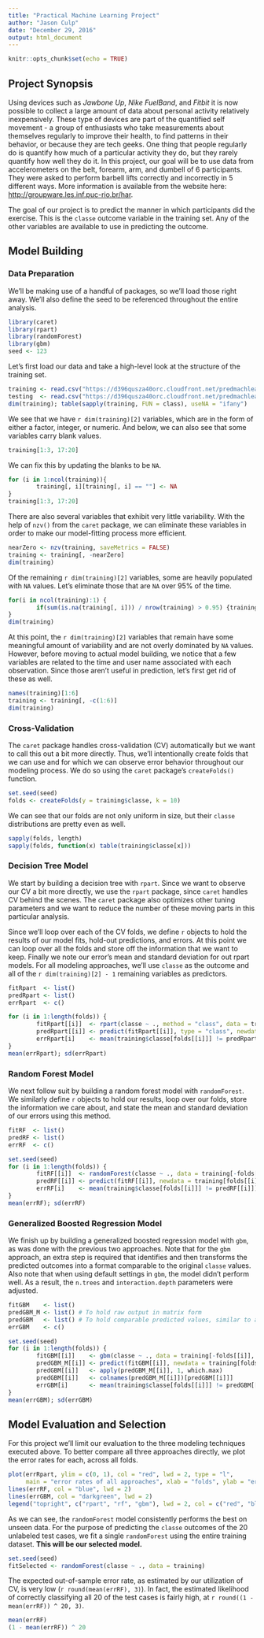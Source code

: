 ```yaml
---
title: "Practical Machine Learning Project"
author: "Jason Culp"
date: "December 29, 2016"
output: html_document
---
```


```r
knitr::opts_chunk$set(echo = TRUE)
```

## Project Synopsis

Using devices such as *Jawbone Up*, *Nike FuelBand*, and *Fitbit* it is now possible to collect a large amount of data about personal activity relatively inexpensively. These type of devices are part of the quantified self movement - a group of enthusiasts who take measurements about themselves regularly to improve their health, to find patterns in their behavior, or because they are tech geeks. One thing that people regularly do is quantify how much of a particular activity they do, but they rarely quantify how well they do it. In this project, our goal will be to use data from accelerometers on the belt, forearm, arm, and dumbell of 6 participants. They were asked to perform barbell lifts correctly and incorrectly in 5 different ways. More information is available from the website here: <http://groupware.les.inf.puc-rio.br/har>.

The goal of our project is to predict the manner in which participants did the exercise. This is the `classe` outcome variable in the training set. Any of the other variables are available to use in predicting the outcome.

## Model Building

### Data Preparation

We'll be making use of a handful of packages, so we'll load those right away.  We'll also define the seed to be referenced throughout the entire analysis.

```r
library(caret)
library(rpart)
library(randomForest)
library(gbm)
seed <- 123
```

Let's first load our data and take a high-level look at the structure of the training set.

```r
training <- read.csv("https://d396qusza40orc.cloudfront.net/predmachlearn/pml-training.csv", header = TRUE)
testing  <- read.csv("https://d396qusza40orc.cloudfront.net/predmachlearn/pml-testing.csv",  header = TRUE)
dim(training); table(sapply(training, FUN = class), useNA = "ifany")
```

We see that we have `r dim(training)[2]` variables, which are in the form of either a factor, integer, or numeric.  And below, we can also see that some variables carry blank values.

```r
training[1:3, 17:20]
```

We can fix this by updating the blanks to be `NA`.

```r
for (i in 1:ncol(training)){
        training[, i][training[, i] == ""] <- NA
}
training[1:3, 17:20]
```

There are also several variables that exhibit very little variability.  With the help of `nzv()` from the `caret` package, we can eliminate these variables in order to make our model-fitting process more efficient.

```r
nearZero <- nzv(training, saveMetrics = FALSE)
training <- training[, -nearZero]
dim(training)
```

Of the remaining `r dim(training)[2]` variables, some are heavily populated with `NA` values.  Let's eliminate those that are `NA` over 95% of the time.

```r
for(i in ncol(training):1) {
        if(sum(is.na(training[, i])) / nrow(training) > 0.95) {training[, i] <- NULL}
}
dim(training)
```

At this point, the `r dim(training)[2]` variables that remain have some meaningful amount of variability and are not overly dominated by `NA` values.  However, before moving to actual model building, we notice that a few variables are related to the time and user name associated with each observation.  Since those aren't useful in prediction, let's first get rid of these as well.

```r
names(training)[1:6]
training <- training[, -c(1:6)]
dim(training)
```

### Cross-Validation

The `caret` package handles cross-validation (CV) automatically but we want to call this out a bit more directly.  Thus, we'll intentionally create folds that we can use and for which we can observe error behavior throughout our modeling process.  We do so using the `caret` package's `createFolds()` function.

```r
set.seed(seed)
folds <- createFolds(y = training$classe, k = 10)
```

We can see that our folds are not only uniform in size, but their `classe` distributions are pretty even as well.

```r
sapply(folds, length)
sapply(folds, function(x) table(training$classe[x]))
```

### Decision Tree Model

We start by building a decision tree with `rpart`.  Since we want to observe our CV a bit more directly, we use the `rpart` package, since `caret` handles CV behind the scenes.  The `caret` package also optimizes other tuning parameters and we want to reduce the number of these moving parts in this particular analysis.

Since we'll loop over each of the CV folds, we define `r` objects to hold the results of our model fits, hold-out predictions, and errors.  At this point we can loop over all the folds and store off the information that we want to keep.  Finally we note our error's mean and standard deviation for out rpart models.  For all modeling approaches, we'll use `classe` as the outcome and all of the `r dim(training)[2] - 1` remaining variables as predictors.

```r
fitRpart  <- list()
predRpart <- list()
errRpart  <- c()

for (i in 1:length(folds)) {
        fitRpart[[i]]  <- rpart(classe ~ ., method = "class", data = training[-folds[[i]], ])
        predRpart[[i]] <- predict(fitRpart[[i]], type = "class", newdata = training[folds[[i]], ])
        errRpart[i]    <- mean(training$classe[folds[[i]]] != predRpart[[i]])
}
mean(errRpart); sd(errRpart)
```

### Random Forest Model

We next follow suit by building a random forest model with `randomForest`.  We similarly define `r` objects to hold our results, loop over our folds, store the information we care about, and state the mean and standard deviation of our errors using this method.

```r
fitRF  <- list()
predRF <- list()
errRF  <- c()

set.seed(seed)
for (i in 1:length(folds)) {
        fitRF[[i]]  <- randomForest(classe ~ ., data = training[-folds[[i]], ])
        predRF[[i]] <- predict(fitRF[[i]], newdata = training[folds[[i]], ])
        errRF[i]    <- mean(training$classe[folds[[i]]] != predRF[[i]])
}
mean(errRF); sd(errRF)
```

### Generalized Boosted Regression Model

We finish up by building a generalized boosted regression model with `gbm`, as was done with the previous two approaches.  Note that for the `gbm` approach, an extra step is required that identifies and then transforms the predicted outcomes into a format comparable to the original `classe` values.  Also note that when using default settings in `gbm`, the model didn't perform well.  As a result, the `n.trees` and `interaction.depth` parameters were adjusted.

```r
fitGBM    <- list()
predGBM_M <- list() # To hold raw output in matrix form
predGBM   <- list() # To hold comparable predicted values, similar to above
errGBM    <- c()

set.seed(seed)
for (i in 1:length(folds)) {
        fitGBM[[i]]    <- gbm(classe ~ ., data = training[-folds[[i]], ], distribution = "multinomial", n.trees = 250, interaction.depth = 4, verbose = FALSE)
        predGBM_M[[i]] <- predict(fitGBM[[i]], newdata = training[folds[[i]], ], n.trees = fitGBM[[i]]$n.trees, type = "response")
        predGBM[[i]]   <- apply(predGBM_M[[i]], 1, which.max)
        predGBM[[i]]   <- colnames(predGBM_M[[i]])[predGBM[[i]]]
        errGBM[i]      <- mean(training$classe[folds[[i]]] != predGBM[[i]])
}
mean(errGBM); sd(errGBM)
```

## Model Evaluation and Selection

For this project we'll limit our evaluation to the three modeling techniques executed above.  To better compare all three approaches directly, we plot the error rates for each, across all folds.

```r
plot(errRpart, ylim = c(0, 1), col = "red", lwd = 2, type = "l",
     main = "error rates of all approaches", xlab = "folds", ylab = "error rates")
lines(errRF, col = "blue", lwd = 2)
lines(errGBM, col = "darkgreen", lwd = 2)
legend("topright", c("rpart", "rf", "gbm"), lwd = 2, col = c("red", "blue", "darkgreen"))
```

As we can see, the `randomForest` model consistently performs the best on unseen data.  For the purpose of predicting the `classe` outcomes of the 20 unlabeled test cases, we fit a single `randomForest` using the entire training dataset.  **This will be our selected model.**

```r
set.seed(seed)
fitSelected <- randomForest(classe ~ ., data = training)
```

The expected out-of-sample error rate, as estimated by our utilization of CV, is very low (`r round(mean(errRF), 3)`).  In fact, the estimated likelihood of correctly classifying all 20 of the test cases is fairly high, at `r round((1 - mean(errRF)) ^ 20, 3)`.

```r
mean(errRF)
(1 - mean(errRF)) ^ 20
```